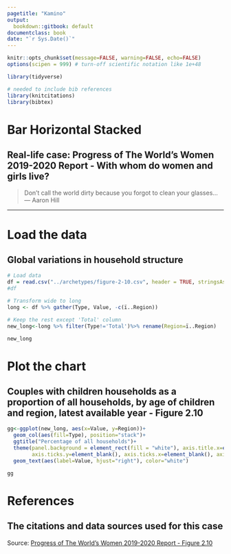 ```yaml
---
pagetitle: "Kamino"
output:
  bookdown::gitbook: default
documentclass: book
date: "`r Sys.Date()`"
---
```


```r

knitr::opts_chunk$set(message=FALSE, warning=FALSE, echo=FALSE)
options(scipen = 999) # turn-off scientific notation like 1e+48

library(tidyverse)

# needed to include bib references
library(knitcitations)
library(bibtex)

```


# Bar Horizontal Stacked
## Real-life case: Progress of The World's Women 2019-2020 Report - With whom do women and girls live?

> Don't call the world dirty because you forgot to clean your glasses...\
--- Aaron Hill\



***

# Load the data
## Global variations in household structure

```r

# Load data
df = read.csv("../archetypes/figure-2-10.csv", header = TRUE, stringsAsFactors = TRUE)
#df

# Transform wide to long
long <- df %>% gather(Type, Value, -c(ï..Region))

# Keep the rest except 'Total' column
new_long<-long %>% filter(Type!='Total')%>% rename(Region=ï..Region)

new_long

```

# Plot the chart
## Couples with children households as a proportion of all households, by age of children and region, latest available year - Figure 2.10

```r

gg<-ggplot(new_long, aes(x=Value, y=Region))+ 
  geom_col(aes(fill=Type), position="stack")+
  ggtitle("Percentage of all households")+
  theme(panel.background = element_rect(fill = "white"), axis.title.x=element_blank(), axis.title.y=element_blank(), 
        axis.ticks.y=element_blank(), axis.ticks.x=element_blank(), axis.text.x=element_blank(), legend.position="top")+
  geom_text(aes(label=Value, hjust="right"), color="white")

gg

```

# References
## The citations and data sources used for this case

Source: <a href="https://www.unwomen.org/-/media/headquarters/attachments/sections/library/publications/2019/progress-of-the-worlds-women-2019-2020-en.pdf?la=en&vs=3512">Progress of The World's Women 2019-2020 Report - Figure 2.10</a>
